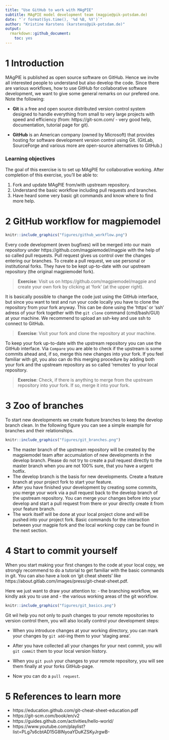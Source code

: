 ```yaml
---
title: "Use GitHub to work with MAgPIE"
subtitle: MAgPIE model development team (magpie@pik-potsdam.de)
date: "`r format(Sys.time(), '%d %B, %Y')`"
author: "Kristine Karstens (karstens@pik-potsdam.de)"
output:
  rmarkdown::github_document:
    toc: yes
---
```


# 1 Introduction

MAgPIE is published as open source software on GitHub. Hence we invite all interested people to understand but also develop the code. Since there are various workflows, how to use GitHub for collaborative software development, we want to give some general remarks on our prefered one. 
Note the following:

- **Git** is a free and open source distributed version control system designed to handle everything from small to very large projects with speed and efficiency (from: https://git-scm.com/ - very good help, documentation, tutorial page for git).

- **GitHub** is an American company (owned by Microsoft) that provides hosting for software development version control using Git. (GitLab, SourceForge and various more are open-source alternatives to GitHub.) 

### Learning objectives

The goal of this exercise is to set up MAgPIE for collaborative working. After completion of this exercise, you'll be able to:

1. Fork and update MAgPIE from/with upstream repository.
2. Understand the basic workflow including pull requests and branches.
3. Have heard some very basic git commands and know where to find more help.


# 2 GitHub workflow for magpiemodel  

```r
knitr::include_graphics("figures/github_workflow.png")
```

Every code development (even bugfixes) will be merged into our main repository under https://github.com/magpiemodel/magpie with the help of so called pull requests. Pull request gives us control over the changes entering our branches. To create a pull request, we use personal or institutional forks. They have to be kept up-to-date with our upstream repository (the original magpiemodel fork).

> **Exercise**: Visit us on https://github.com/magpiemodel/magpie and create your own fork by clicking at 'fork' (at the upper right).

It is basically possible to change the code just using the GitHub interface, but since you want to test and run your code locally you have to clone the repository from your fork anyway. This can be done using the 'https' or 'ssh' adress of your fork together with the `git clone` command (cmd/bash/GUI) at your machine. We recommend to upload an ssh-key and use ssh to connect to GitHub.

> **Exercise**: Visit your fork and clone the repository at your machine. 

To keep your fork up-to-date with the upstream repository you can use the GitHub interface. Via `Compare` you are able to check if the upstream is some commits ahead and, if so, merge this new changes into your fork. If you feel familiar with git, you also can do this merging procedure by adding both your fork and the upstream repository as so called 'remotes' to your local repository. 

> **Exercise**: Check, if there is anything to merge from the upstream repository into your fork. If so, merge it into your fork.


# 3 Zoo of branches

To start new developments we create feature branches to keep the develop branch clean. In the following figure you can see a simple example for branches and their relationships.

```r
knitr::include_graphics("figures/git_branches.png")
```

- The master branch of the upstream repository will be created by the magpiemodel team after accumulation of new developments in the develop branch. Please do not try to create a pull request directly to the master branch when you are not 100% sure, that you have a urgent hotfix.
- The develop branch is the basis for new developments. Create a feature branch at your project fork to start your feature.
- After you have finished your development by creating some commits, you merge your work via a pull request back to the develop branch of the upstream repository. You can merge your changes before into your develop and start a pull request from there or your directly create it from your feature branch.
- The work itself will be done at your local project clone and will be pushed into your project fork. Basic commands for the interaction between your magpie fork and the local working copy can be found in the next section.

# 4 Start to commit yourself

When you start making your first changes to the code at your local copy, we strongly recommend to do a tutorial to get familiar with the basic commands in git. You can also have a look on 'git cheat sheets' like https://about.gitlab.com/images/press/git-cheat-sheet.pdf.

Here we just want to draw your attention to:
- the branching workflow, we kindly ask you to use and
- the various working areas of the git workflow.

```r
knitr::include_graphics("figures/git_basics.png")
```

Git wil help you not only to push changes to your remote repositories to version control them, you will also locally control your development steps:

- When you introduce changes at your working directory, you can mark your changes by `git add`-ing them to your 'staging area'.

- After you have collected all your changes for your next commit, you will `git commit` them to your local version history. 

- When you `git push` your changes to your remote repository, you will see them finally at your forks GitHub-page. 

- Now you can do a `pull request`.

# 5 References to learn more

- https://education.github.com/git-cheat-sheet-education.pdf
- https://git-scm.com/book/en/v2
- https://guides.github.com/activities/hello-world/
- https://www.youtube.com/playlist?list=PLg7s6cbtAD15G8lNyoaYDuKZSKyJrgwB-

